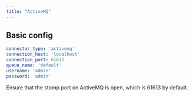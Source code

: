 ```yaml
---
title: "ActiveMQ"
---
```


## Basic config

```yaml
connector_type: 'activemq'
connection_host: 'localhost'
connection_port: 61613
queue_name: 'default'
username: 'admin'
password: 'admin'
```

Ensure that the stomp port on ActiveMQ is open, which is 61613 by default.
